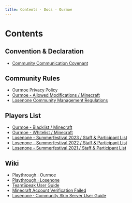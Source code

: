 ```yaml
---
title: Contents · Docs · Ourmoe
---
```


# Contents

## Convention & Declaration

- [Community Communication Covenant](treaty/community_communication_covenant)

## Community Rules

- [Ourmoe Privacy Policy](rules/privacy_policy)
- [Ourmoe - Allowed Modifications / Minecraft](rules/allowed_modifications)
- [Losenone Community Management Regulations](rules/losenone_community_management_regulations)

## Players List

- [Ourmoe - Blacklist / Minecraft](list/blacklist_minecraft)
- [Ourmoe - Whitelist / Minecraft](list/whitelist_minecraft)
- [Losenone - Summerfestival 2023 / Staff & Participant List](list/losenone_summerfestival_2023_staff_and_participant_list)
- [Losenone - Summerfestival 2022 / Staff & Participant List](list/losenone_summerfestival_2022_staff_and_participant_list)
- [Losenone - Summerfestival 2021 / Staff & Participant List](list/losenone_summerfestival_2021_staff_and_participant_list)

## Wiki

- [Playthrough · Ourmoe](wiki/previous_playthrough)
- [Playthrough · Losenone](wiki/losenone_previous_playthrough)
- [TeamSpeak User Guide](wiki/teamspeak_user_guide)
- [Minecraft Account Verification Failed](wiki/minecraft_account_verification_failed)
- [Losenone · Community Skin Server User Guide](wiki/losenone_skin_user_guide)